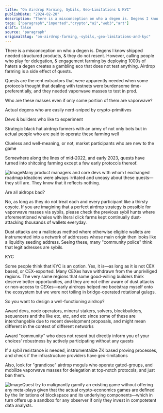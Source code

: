 ```yaml
---
title: "On Airdrop Farming, Sybils, Geo-Limitations & KYC"
publishDate: "2024-02-20"
description: "There is a misconception on who a degen is. Degens I know shipped needed structured products, & they do not resent. However, calling people who play ......"
tags: ["paragraph","imported","crypto","ai","web3","art"]
draft: false
source: "paragraph"
originalSlug: "on-airdrop-farming,-sybils,-geo-limitations-and-kyc"
---
```


There is a misconception on who a degen is. Degens I know shipped needed structured products, & they do not resent. However, calling people who play for delegation, & engagement farming by deploying 1000s of haters a degen creates a gambling eco that does not test anything. Airdrop farming is a side effect of quests.

Quests are the rent extractors that were apparently needed when some protocols thought that dealing with testnets were burdensome time-preferentially, and they needed vaporwave masses to test in prod.

Who are these masses even if only some portion of them are vaporwave?

Actual degens who are easily nerd-sniped by crypto-primitives

Devs & builders who like to experiment

Strategic black hat airdrop farmers with an army of not only bots but in actual people who are paid to operate these farming well

Clueless and well-meaning, or not, market participants who are new to the game

Somewhere along the lines of mid-2022, and early 2023, quests have turned into shitcoing farming except a few early protocols thereof. 

![Image](https://paragraph.xyz/editor/callout/information-icon.png)Many product managers and core devs with whom I exchanged roadmap ideations were always irritated and uneasy about these quests—they still are. They know that it reflects nothing. 

Are all aidrops bad?

No, as long as they do not treat each and every participant like a thirsty coyote. If you are imagining that a perfect airdrop strategy is possible for vaporwave masses via sybils, please check the previous sybil hunts where aforementioned whales with literal click farms kept continually dust-attacking thousands of wallets everyday.

Dust attacks are a malicious method where otherwise eligible wallets are instrumented into a network of addresses whose main origin then looks like a liquidity seeding address. Seeing these, many "community police" think that legit adresses are sybils.

KYC

Some people think that KYC is an option. Yes, it is—as long as it is not CEX based, or CEX-exported. Many CEXes have withdrawn from the unpriviliged regions. The very same regions that some good-willing builders think deserve better opportunities, and they are not either aware of dust attacks or non-access to CEXes—early airdrops helped me bootstrap myself onto the ecosystem but we were not toiling in bridge-operated rotational gulags.

So you want to design a well-functioning airdrop?

Award devs, node operators, miners/ stakers, solvers, blockbuilders, sequencers and the like etc, etc, and etc since some of these are interchangeble due to recent development proposals, and might mean different in the context of different networks

Award "community" who does not resent but directly inform you of your choices' robustness by actively participating without any quests

If a sybil resistance is needed, instrumentalize ZK based proving processes, and check if the infrastructure providers have geo-limitations

Also, look for "grandiose" airdrop moguls who operate gated-groups, and mobilize vaporwave masses for delegation at top-notch protocols, and just ban them.

![Image](https://paragraph.xyz/editor/callout/information-icon.png)Quest try to malignantly gamify an existing game without offering any meta-plays given that the actual crypto-economics games are defined by the limitations of blockspace and its underlying components—which in turn offers up a sandbox for any observer if only they invest in compotetent data analysts.